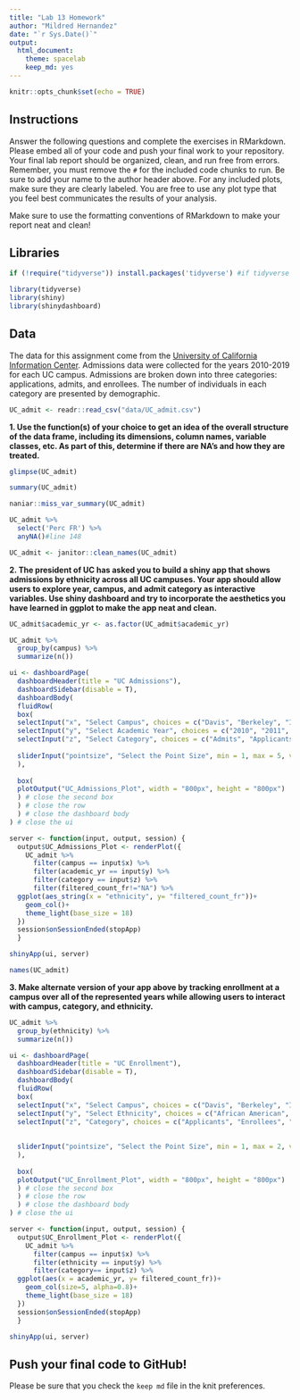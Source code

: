 ```yaml
---
title: "Lab 13 Homework"
author: "Mildred Hernandez"
date: "`r Sys.Date()`"
output:
  html_document: 
    theme: spacelab
    keep_md: yes
---
```


```r
knitr::opts_chunk$set(echo = TRUE)
```

## Instructions
Answer the following questions and complete the exercises in RMarkdown. Please embed all of your code and push your final work to your repository. Your final lab report should be organized, clean, and run free from errors. Remember, you must remove the `#` for the included code chunks to run. Be sure to add your name to the author header above. For any included plots, make sure they are clearly labeled. You are free to use any plot type that you feel best communicates the results of your analysis.  

Make sure to use the formatting conventions of RMarkdown to make your report neat and clean!  

## Libraries
```r
if (!require("tidyverse")) install.packages('tidyverse') #if tidyverse isn't installed, it gets installed 
```

```r
library(tidyverse)
library(shiny)
library(shinydashboard)
```

## Data
The data for this assignment come from the [University of California Information Center](https://www.universityofcalifornia.edu/infocenter). Admissions data were collected for the years 2010-2019 for each UC campus. Admissions are broken down into three categories: applications, admits, and enrollees. The number of individuals in each category are presented by demographic.  
```r
UC_admit <- readr::read_csv("data/UC_admit.csv")
```

**1. Use the function(s) of your choice to get an idea of the overall structure of the data frame, including its dimensions, column names, variable classes, etc. As part of this, determine if there are NA's and how they are treated.**  
```r
glimpse(UC_admit)
```
```r
summary(UC_admit)
```
```r
naniar::miss_var_summary(UC_admit)
```
```r
UC_admit %>% 
  select('Perc FR') %>%
  anyNA()#line 148
```
```r
UC_admit <- janitor::clean_names(UC_admit) 
```

**2. The president of UC has asked you to build a shiny app that shows admissions by ethnicity across all UC campuses. Your app should allow users to explore year, campus, and admit category as interactive variables. Use shiny dashboard and try to incorporate the aesthetics you have learned in ggplot to make the app neat and clean.**
```r
UC_admit$academic_yr <- as.factor(UC_admit$academic_yr)
```

```r
UC_admit %>%
  group_by(campus) %>%
  summarize(n())
```

```r
ui <- dashboardPage(
  dashboardHeader(title = "UC Admissions"),
  dashboardSidebar(disable = T),
  dashboardBody(
  fluidRow(
  box(
  selectInput("x", "Select Campus", choices = c("Davis", "Berkeley", "Irivine", "Los_Angeles", "Merced", "Riverside", "San_Diego", "Santa_Barbara", "Santa_Cruz"), selected = "Davis"),
  selectInput("y", "Select Academic Year", choices = c("2010", "2011", "2012", "2013", "2014", "2015", "2016", "2017", "2018", "2019"), selected = "2019"),
  selectInput("z", "Select Category", choices = c("Admits", "Applicants", "Enrollees"), selected = "Admits"),
  
  sliderInput("pointsize", "Select the Point Size", min = 1, max = 5, value = 2, step = 0.5)
  ),
  
  box(
  plotOutput("UC_Admissions_Plot", width = "800px", height = "800px")
  ) # close the second box
  ) # close the row
  ) # close the dashboard body
) # close the ui

server <- function(input, output, session) { 
  output$UC_Admissions_Plot <- renderPlot({
    UC_admit %>%
      filter(campus == input$x) %>%
      filter(academic_yr == input$y) %>%
      filter(category == input$z) %>%
      filter(filtered_count_fr!="NA") %>%
  ggplot(aes_string(x = "ethnicity", y= "filtered_count_fr"))+
    geom_col()+
    theme_light(base_size = 18)
  })
  session$onSessionEnded(stopApp)
  }

shinyApp(ui, server)
```

```r
names(UC_admit)
```

**3. Make alternate version of your app above by tracking enrollment at a campus over all of the represented years while allowing users to interact with campus, category, and ethnicity.**
```r
UC_admit %>%
  group_by(ethnicity) %>%
  summarize(n())
```

```r
ui <- dashboardPage(
  dashboardHeader(title = "UC Enrollment"),
  dashboardSidebar(disable = T),
  dashboardBody(
  fluidRow(
  box(
  selectInput("x", "Select Campus", choices = c("Davis", "Berkeley", "Irivine", "Los_Angeles", "Merced", "Riverside", "San_Diego", "Santa_Barbara", "Santa_Cruz"), selected = "Davis"),
  selectInput("y", "Select Ethnicity", choices = c("African American", "American Indian", "Asian", "Chicano/Latino", "International", "Unknown", "White", "All"), selected = "African American"),
  selectInput("z", "Category", choices = c("Applicants", "Enrollees", "Admits"), selected = "Applicants"),
  
  
  sliderInput("pointsize", "Select the Point Size", min = 1, max = 2, value = 2, step = 0.5)
  ),
  
  box(
  plotOutput("UC_Enrollment_Plot", width = "800px", height = "800px")
  ) # close the second box
  ) # close the row
  ) # close the dashboard body
) # close the ui

server <- function(input, output, session) { 
  output$UC_Enrollment_Plot <- renderPlot({
    UC_admit %>%
      filter(campus == input$x) %>%
      filter(ethnicity == input$y) %>%
      filter(category== input$z) %>%
  ggplot(aes(x = academic_yr, y= filtered_count_fr))+
    geom_col(size=5, alpha=0.8)+
    theme_light(base_size = 18)
  })
  session$onSessionEnded(stopApp)
  }

shinyApp(ui, server)
```

## Push your final code to GitHub!
Please be sure that you check the `keep md` file in the knit preferences. 